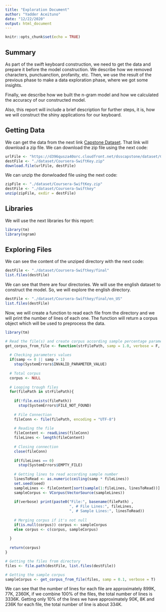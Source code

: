 ```yaml
---
title: "Exploration Document"
author: "Yadder Aceituno"
date: "12/22/2020"
output: html_document
---
```


```r
knitr::opts_chunk$set(echo = TRUE)
```

## Summary

As part of the swift keyboard construction, we need to get the data and prepare it before the model construction. We describe how we removed characters, punctuanction, profanity, etc. Then, we use the result of the previous phase to make a data exploration phase, where we got some insights.

Finally, we describe how we built the n-gram model and how we calculated the accuracy of our constructed model.

Also, this report will include a brief description for further steps, it is, how we will construct the shiny applications for our keyboard.


## Getting Data

We can get the data from the next link [Capstone Dataset](https://d396qusza40orc.cloudfront.net/dsscapstone/dataset/Coursera-SwiftKey.zip). That link will download a zip file. We can download the zip file using the next code:

```r
urlFile <- "https://d396qusza40orc.cloudfront.net/dsscapstone/dataset/Coursera-SwiftKey.zip"
destFile <- "./dataset/Coursera-SwiftKey.zip"
download.file(urlFile, destFile)
```
We can unzip the donwloaded file using the next code:

```r
zipFile <- "./dataset/Coursera-SwiftKey.zip"
destFile <- "./dataset/Coursera-Swiftkey"
unzip(zipFile, exdir = destFile)
```

## Libraries

We will use the next libraries for this report:

```r
library(tm)
library(ngram)
```

## Exploring Files

We can see the content of the unziped directory with the next code:

```r
destFile <- "./dataset/Coursera-Swiftkey/final"
list.files(destFile)
```

We can see that there are four directories. We will use the english dataset to construct the model. So, we will explore the english directory.

```r
destFile <- "./dataset/Coursera-Swiftkey/final/en_US"
list.files(destFile)
```

Now, we will create a function to read each file from the directory and we will print the number of lines of each one. The function will return a corpus object which will be used to preprocess the data.

```r
library(tm)

# Read the file(s) and create corpus according sample percentage parameter
get_corpus_from_file <- function(strFilePath, samp = 1.0, verbose = F, seed = 1505){
  
  # Checking parameters values
  if(samp <= 0 || samp > 1)
    stop(SystemErrors$INVALID_PARAMETER_VALUE)
  
  # Total corpus
  corpus <- NULL
  
  # Looping trough files
  for(filePath in strFilePath){
    
    if(!file.exists(filePath))
      stop(SystemErrors$FILE_NOT_FOUND)
    
    # File Connection 
    fileConn <- file(filePath, encoding = "UTF-8")
    
    # Reading the file
    fileContent <- readLines(fileConn)
    fileLines <- length(fileContent)
    
    # Closing connection
    close(fileConn)
    
    if(fileLines == 0)
      stop(SystemErrors$EMPTY_FILE)
    
    # Getting lines to read according sample number
    linesToRead <- as.numeric(ceiling(samp * fileLines))
    set.seed(seed)
    sampleLines <- fileContent[sort(sample(1:fileLines, linesToRead))]
    sampleCorpus <- VCorpus(VectorSource(sampleLines))
    
    if(verbose) print(paste0("File:", basename(filePath) , 
                             ", # File Lines:", fileLines, 
                             ", # Sample Lines:", linesToRead))
    
    # Merging corpus if it's not null
    if(is.null(corpus)) corpus <- sampleCorpus
    else corpus <- c(corpus, sampleCorpus)
    
  }
  
  return(corpus)
}

# Getting the files from directory
files <- file.path(destFile, list.files(destFile))

# Getting the sample corpus
sampleCorpus <- get_corpus_from_file(files, samp = 0.1, verbose = T)

```


We can see that the number of lines for each file are approximately 899K, 77K, 2360K, if we combine 100% of the files, the total number of lines is 3336K. Getting only 10% of the lines we have approximately 90K, 8K and 236K for each file, the total number of line is about 334K.